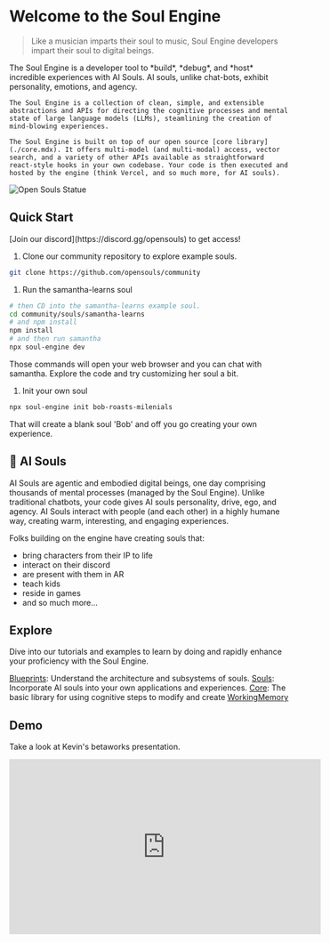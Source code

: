 
# Welcome to the Soul Engine

> Like a musician imparts their soul to music, Soul Engine developers impart their soul to digital beings.

<div className="flex flex-col-reverse lg:flex-row items-center justify-between mt-8">
  <div>
    The Soul Engine is a developer tool to *build*, *debug*, and *host* incredible experiences with AI Souls. AI souls, unlike chat-bots, exhibit personality, emotions, and agency.

    The Soul Engine is a collection of clean, simple, and extensible abstractions and APIs for directing the cognitive processes and mental state of large language models (LLMs), steamlining the creation of mind-blowing experiences.

    The Soul Engine is built on top of our open source [core library](./core.mdx). It offers multi-model (and multi-modal) access, vector search, and a variety of other APIs available as straightforward react-style hooks in your own codebase. Your code is then executed and hosted by the engine (think Vercel, and so much more, for AI souls).
  </div>
  <img src="/images/statue.png" alt="Open Souls Statue" className="ml-0 lg:ml-5 mb-5" style={{ height: '400px' }} />
</div>

## Quick Start

<Callout type="info" emoji="💬">
  [Join our discord](https://discord.gg/opensouls) to get access!
</Callout>


1. Clone our community repository to explore example souls.

```bash
git clone https://github.com/opensouls/community
```

1. Run the samantha-learns soul
```bash
# then CD into the samantha-learns example soul.
cd community/souls/samantha-learns
# and npm install
npm install
# and then run samantha
npx soul-engine dev
```

Those commands will open your web browser and you can chat with samantha. Explore the code and try customizing her soul a bit.

1. Init your own soul
```bash
npx soul-engine init bob-roasts-milenials
```

That will create a blank soul 'Bob' and off you go creating your own experience.

## 💫 AI Souls
AI Souls are agentic and embodied digital beings, one day comprising thousands of mental processes (managed by the Soul Engine). Unlike traditional chatbots, your code gives AI souls personality, drive, ego, and agency. AI Souls interact with people (and each other) in a highly humane way, creating warm, interesting, and engaging experiences.

Folks building on the engine have creating souls that:
* bring characters from their IP to life
* interact on their discord
* are present with them in AR
* teach kids
* reside in games
* and so much more...

## Explore
Dive into our tutorials and examples to learn by doing and rapidly enhance your proficiency with the Soul Engine.

[Blueprints](./blueprints): Understand the architecture and subsystems of souls.
[Souls](./souls): Incorporate AI souls into your own applications and experiences.
[Core](./core.mdx): The basic library for using cognitive steps to modify and create [WorkingMemory](./core/working-memory.mdx)


## Demo

Take a look at Kevin's betaworks presentation.

<div className="mt-6">
<iframe width="560" height="315" src="https://www.youtube.com/embed/bVxSk6Typ90?si=CQ2PRCaPcVt2XkBj" title="YouTube video player" frameBorder="0" allow="accelerometer; autoplay; clipboard-write; encrypted-media; gyroscope; picture-in-picture; web-share" referrerPolicy="strict-origin-when-cross-origin" allowFullScreen></iframe>
</div>